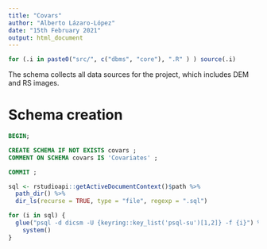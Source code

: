 ```yaml
---
title: "Covars"
author: "Alberto Lázaro-López"
date: "15th February 2021"
output: html_document
---
```


```r
for (.i in paste0("src/", c("dbms", "core"), ".R" ) ) source(.i)
```
The schema collects all data sources for the project, which includes DEM and RS images.

# Schema creation 

```sql
BEGIN; 

CREATE SCHEMA IF NOT EXISTS covars ;
COMMENT ON SCHEMA covars IS 'Covariates' ;

COMMIT ;
```

```r
sql <- rstudioapi::getActiveDocumentContext()$path %>% 
  path_dir() %>% 
  dir_ls(recurse = TRUE, type = "file", regexp = ".sql")

for (i in sql) {
  glue("psql -d dicsm -U {keyring::key_list('psql-su')[1,2]} -f {i}") %>% 
    system()
}
```

